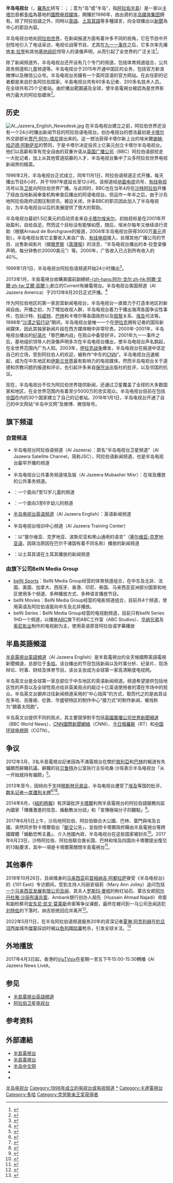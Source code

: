 {{NoteTA
|G1=地名
}}
{{Infobox Network
| network_name = 半岛电视台<br>الجزيرة‎
| network_logo = [[File:Aljazeera.svg|File:Aljazeera.svg]]
| country = {{QAT}}
| network_type = [[卫星电视|卫星电视]]
| available = 全世界
| slogan =
| owner = [[半岛媒体集团|半岛媒体集团]]
| key_people = 哈马德·本·哈利法·<br />阿勒萨尼（董事长）<br />Wadah Khanfar（总管）<br />Ahmed Sheikh（首席编辑）
| launch_date = 1996年
| headquarters = {{QAT}}[[多哈|多哈]]
| website = http://www.aljazeera.net{{ar}}<br />https://www.aljazeera.com{{en}}<br />http://chinese.aljazeera.net{{zh-hans}}<br />http://aljazeera.com.tr{{tr}}<br />http://balkans.aljazeera.com{{language icon|sh|塞尔维亚-克罗地亚语}}
}}
'''半岛电视台'''（{{lang-ar|الجزيرة}}，[[羅馬化|羅馬化]]转写：{{unicode|al-jazīrah}}；{{lang-en|Al Jazeera}}；意为“岛”或“半岛”，指[[阿拉伯半島|阿拉伯半島]]）是一家以[[卡塔尔|卡塔尔]]首都[[多哈|多哈]]為基地的[[跨國公司|國際]][[电视|电视]][[媒体|媒体]]，開播於1996年，由{{link-en|薩尼家族|House of Thani|卡達王室}}出資的[[半岛媒体集团|半岛媒体集团]]拥有。除了阿拉伯語之外，同時以[[英語|英語]]、[[土耳其語|土耳其語]]等多種語言，向全球播出以[[新聞|新聞]]為中心的節目內容。

半岛电视台地处[[阿拉伯世界|阿拉伯世界]]，在新闻报道方面有着许多不同的视角，它在节目中开创性地引入了电话采访，电视论战等节目，尤其在[[九一一事件|九一一事件]]之后，它多次率先播放[[本·拉登|本·拉登]]和其他[[基地组织|基地组织]]领导人的录像声明，从而引起了全世界的广泛关注<ref name="guardianBattleStation">{{cite news|url=http://www.guardian.co.uk/media/2003/feb/07/iraqandthemedia.afghanistan|title=Battle station|date=7 February 2003|accessdate=26 August 2011|author=Whitaker, Brian|location=London|newspaper=The Guardian|archive-url=https://web.archive.org/web/20130520060635/http://www.guardian.co.uk/media/2003/feb/07/iraqandthemedia.afghanistan|archive-date=2013-05-20|dead-url=no}}</ref>。

除了新闻频道外，半岛电视台还开设有几个专门的频道，包括体育频道组合，公共政务频道和儿童频道等。半岛电视台于2015年开通中国区的业务，包括官方新浪微博以及微信公众号。半岛电视台另擁有一个英阿双语的官方网站。在此任职的记者都是来自於各阿拉伯国家。半島电视台共有60多名记者、200多名技术人员。在全球共有25个记者站。由於播出範圍遍及全球，使半島電視台被認為是世界影响力最大的阿拉伯媒体<ref>{{cite news|script-title=en:Sec. of State Hillary Clinton: Al Jazeera is ‘Real News’, U.S. Losing ‘Information War’|url=http://blogs.abcnews.com/politicalpunch/2011/03/sec-of-state-hillary-clinton-al-jazeera-is-real-news-us-losing-information-war.html|newspaper=[[ABC|ABC]]|date=2011-03-02|deadurl=yes|archiveurl=https://web.archive.org/web/20170301152738/http://blogs.abcnews.com/politicalpunch/2011/03/sec-of-state-hillary-clinton-al-jazeera-is-real-news-us-losing-information-war.html|archivedate=2017-03-01|accessdate=2016-09-08}}</ref>。

== 历史 ==
[[File:Al_Jazeera_English_Newsdesk.jpg|thumb]]
在半岛电视台建立之前，阿拉伯世界还没有一个24小时播出新闻节目的阿拉伯语电视台。创办电视台的想法最初是[[卡塔尔|卡塔尔]]外交部部长[[贾巴·阿尔-塔尼|贾巴·阿尔-塔尼]]提出来的。这一想法获得卡塔尔新上台的埃米爾[[哈迈德·本·哈利法·阿勒萨尼|谢赫·哈迈德·阿勒萨尼]]的赞同，于是卡塔尔决定投资上亿美元创立卡塔尔半岛电视台。他们以高薪和享有完全自由的双重许诺从[[英国广播公司|英国广播公司]]（BBC）阿拉伯语部挖走一大批记者，加上从其他管道招募的人才，半岛电视台集中了众多阿拉伯世界电视新闻界的精英。

1996年2月，半岛电视台正式成立，同年11月1日，阿拉伯语频道正式开播，每天播出节目6小时，并于1997年底延长至12小时。该频道经[[地面电视|地面电视]]讯号、[[有线电视|有线电视]]讯号以及[[卫星|卫星]]向阿拉伯世界广播。与此同时，BBC也在当年4月在[[沙特阿拉伯|沙特阿拉伯]]开播了经由当地新闻审查机构审查后播出的阿语电视台。但运作一年半之后，由于沙烏地阿拉伯政府试图压制资讯，被迫关闭，许多BBC的职员因此加入了半岛电视台，为半岛电视台以后的发展提供了很大的帮助。

半岛电视台最初1.5亿美元的启动资金来自[[卡塔尔埃米尔|卡塔尔埃米尔]]，初始目标是在2001年开始盈利，自给自足。然而这个目标没有能够如愿，随后，埃米尔每年又继续进行资助（根据Arnaud de Borchgrave的报道，2004年半岛电视台获得3000万[[美元|美元]]资助）。半岛电视台其它主要收入来自广告、[[有线电视|有线电视]]接入、处理其他广播公司的节目、出售新闻影片（据[[俄罗斯|俄罗斯]]《[[真理报|真理报]]》的消息，“半岛电视台播出的本·拉登录像声明，每分钟售价20000美元”）等。2000年，广告收入已占到所有收入的40%。

1999年1月1日，半岛电视台阿拉伯语频道开始24小时播出<ref>{{cite web|author=|url=http://www.aljazeera.com/archive/2006/11/2008410115625813175.html|title=A decade of growth|publisher=半岛电视台英语频道|access-date=2015-03-07|archive-url=https://web.archive.org/web/20150321050314/http://www.aljazeera.com/archive/2006/11/2008410115625813175.html|archive-date=2015-03-21|dead-url=no}}</ref>。

2013年1月，半島電視台收購美國前副總統[[阿尔·戈尔|-{zh-hans:阿尔·戈尔;zh-hk:阿爾·戈爾;zh-tw:艾爾·高爾;}-]]創立的Current有線電視台。半岛电视台美国频道（Al Jazeera America）于2013年8月20日正式开播。<ref>{{cite web |url=http://www.zaobao.com/news/world/story20130822-243826 |language= |title=半岛电视台美国频道开播 |publisher=联合早报 |date=2013年8月22日 |accessdate= }}{{dead link|date=2017年11月 |bot=InternetArchiveBot |fix-attempted=yes }}</ref>

作为阿拉伯地区的第一家民营新闻电视台，半岛电视台一直致力于打造本地区的新闻自由。开播之初，为了增加收视人群，半岛电视台着力于播出海湾各国争议性事件，包括沙特、[[科威特|科威特]]、[[巴林|巴林]]和卡塔尔等各国政府以及[[叙利亚|叙]][[黎巴嫩|黎]]关系、[[埃及|埃及]]司法等。1998年“[[沙漠之狐行动|沙漠之狐行动]]”期间，半岛电视台是唯一一个在[[伊拉克|伊拉克]]拥有记者的国际新闻媒体，因此其独家新闻片段在西方媒体眼中非常珍贵。2000年-2001年，半岛电视台播出的[[纪录片|纪录片]]「黎巴嫩内战」在观众中备受好评。2001年九一一事件之后，基地组织领导人的录像声明多次在半岛电视台播出，使半岛电视台声名鹊起，在全世界范围内广为人知。2003年，[[伊拉克战争|伊拉克战争]]爆发，半岛电视台在报道中坚定自己的立场，受到阿拉伯人的欢迎，被称作“中东的[[CNN|CNN]]”。半岛电视台迅速崛起，成为在中东地区和[[伊斯兰世界|伊斯兰世界]]最有影响力的电视媒体。然而半岛电视台关于道德和宗教问题的报道和评论，也引起许多来自[[保守派|保守派]]出版社的批评，以及邻国的抗议。

现在，半岛电视台不仅为阿拉伯世界提供新闻，还通过卫星覆盖了全球的大多数国家和地区，在全世界范围内有着至少5000万的忠实观众。半岛电视台目前在包括[[中国|中国]]在内的30个国家建立了自己的记者站。2018年1月1日，半岛电视台开通了自己的中文网站“半岛中文网”及微博、微信账号。

== 旗下频道 ==
=== 自营频道 ===
*半岛电视台阿拉伯语频道（Al Jazeera）：原名“半岛电视台卫星频道”（Al Jazeera Satellite Channel，简称JSC），阿拉伯语新闻频道，也是半岛电视台最早开播的频道
*{{link-en|半岛电视台公共事务频道|Al Jazeera Mubasher}}
*半岛电视台公共事务频道埃及版（Al Jazeera Mubasher Misr）：在埃及播放的公共事务频道。
*{{link-en|半岛电视台儿童频道|JeemTV}}：一个面向7至12岁儿童的频道
*{{link-en|半岛电视台幼儿频道|Baraem}}：一个面向3至6岁幼儿的频道
*[[半岛电视台英语频道|半岛电视台英语频道]]（Al Jazeera English）：英语新闻频道
*{{link-en|半岛电视台阿拉伯语纪录片频道|Al Jazeera Documentary Channel}}
*半岛电视台培训中心频道（Al Jazeera Training Center）
*{{link-en|半岛电视台巴尔干频道|Al Jazeera Balkans}}：以“塞尔维亚、克罗地亚、波斯尼亚和黑山通用的语言”（[[塞尔维亚-克罗地亚语|塞尔维亚-克罗地亚语]]，因政治原因在巴尔干诸国有着不同名称）播放的新闻频道
*{{link-en|半岛电视台土耳其频道|Al Jazeera Türk}}：以土耳其语在土耳其播放的新闻频道

=== 由旗下公司BeIN Media Group ===
*[[beIN_Sports|beIN Sports]]：BeIN Media Group经营的体育频道组合，在中东及北非、法国、美国、加拿大、西班牙、香港、印尼、泰国、马来西亚亚洲部分国家和地区使用多个频道、多种播放方式、多种语言播放节目。
*beIN Movies：BeIN Media Group经营的电影频道组合，目前共4个频道，使用英语及阿拉伯语面向中东及北非播放。
*beIN Series：BeIN Media Group经营的电视剧频道，目前只有beIN Series 1HD一个频道，以播放[[美国广播公司|ABC]]旗下的ABC工作室（ABC Studios）、[[华纳兄弟|华纳兄弟]]及[[索尼影业|索尼影业]]制作的电视剧为主，使用英语原音阿拉伯语字幕播放

== 半島英語頻道 ==
[[半島電視台英語頻道|半島電視台英語頻道]]（Al Jazeera English）是半島電視台的全天候國際英語電視新聞頻道，总部位于[[多哈|多哈]]。该台播出的节目包括新闻以及时事分析、纪录片、现场辩论、时事、财经及体育节目。该台主张成为全球第一家高清晰度电视网。

半岛英文台是全球第一家总部位于中东地区的英语新闻频道。频道希望提供包括地区性的声音以及全球性观点给非英美观点的超过十亿英语使用者的潜在市场中的观众。半岛英文台摒弃过往新闻频道采用的“中心指挥”的方式，取而代之的是由其设在多哈、吉隆坡、伦敦、华盛顿特区的制作中心“接力式”的制作新闻，被戏称为“跟着太阳跑”。

半岛英文台提供不同的观点，其主要競爭對手包括[[英國廣播公司世界新聞頻道|英國廣播公司世界新聞頻道]]（BBC World News）、[[CNN國際新聞網絡|CNN國際新聞網絡]]（CNNI）、[[RT电视台|今日俄羅斯]]（RT）和[[中国环球电视网_(频道)|中国环球电視网]]（CGTN）。

== 争议 ==
2012年3月，3名半島電視台記者因為不滿電視台在關於[[敘利亞|敘利亞]]和[[巴林|巴林]]的報道有失偏頗而辭職抗議。辭職的驻[[贝鲁特|贝鲁特]]办公室执行主任哈桑·沙班表示半岛电视台「从一开始就持有偏颇」<ref>{{Cite news |url=http://world.huanqiu.com/roll/2012-03/2531612.html |title=半岛电视台被指歪曲叙局势 多名记者辞职 |website=環球網 |date=2012-03-16 |access-date=2016-10-15 |archive-url=https://web.archive.org/web/20161018221216/http://world.huanqiu.com/roll/2012-03/2531612.html |archive-date=2016-10-18 |dead-url=no }}</ref>。

2013年至今，因倾向于支持[[穆斯林兄弟会|穆斯林兄弟会]]，半岛电视台遭受了[[埃及|埃及]]等国的批评，[[半島電視台記者被埃及拘留事件|数名记者一度遭到关押]]<ref>{{cite news |title=22 resign from Al-Jazeera Egypt in protest over bias |author=Mohamed Hassan Shaban |url=http://www.aawsat.net/2013/07/article55309195 |newspaper=[[Asharq_Al-Awsat|Asharq Al-Awsat]] |date=2013-07-10 |accessdate=2013-07-11 |archive-url=https://web.archive.org/web/20130712235301/http://www.aawsat.net/2013/07/article55309195 |archive-date=2013-07-12 |dead-url=no }}</ref><ref>{{cite news |script-title=en:‘We aired lies’: Al-Jazeera staff quit over biased Egypt coverage |author=Jessica Chasmar |url=http://www.washingtontimes.com/news/2013/jul/9/we-aired-lies-al-jazeera-staff-quit-over-biased-eg/ |newspaper=[[The_Washington_Times|The Washington Times]] |date=2013-07-09 |accessdate=2013-07-11 |archive-url=https://web.archive.org/web/20130710213343/http://www.washingtontimes.com/news/2013/jul/9/we-aired-lies-al-jazeera-staff-quit-over-biased-eg// |archive-date=2013-07-10 |dead-url=no }}</ref><ref>{{cite news |title=Egypt Is Arena for Influence of Arab Rivals |author=Robert F. Worth |url=http://www.nytimes.com/2013/07/11/world/middleeast/egypt-is-arena-for-influence-of-arab-rivals.html |newspaper=[[The_New_York_Times|The New York Times]] |date=2013-07-10 |accessdate=2013-07-11 |archive-url=https://web.archive.org/web/20130711005453/http://www.nytimes.com//2013//07//11//world//middleeast//egypt-is-arena-for-influence-of-arab-rivals.html |archive-date=2013-07-11 |dead-url=no }}</ref>。

2014年8月，《[[紐約時報|紐約時報]]》有評論批評[[卡塔爾|卡塔爾]]利用半島電視台的阿拉伯語服務向區內國家「傳播激進的信息、煽動教派分歧」和「宣傳極端分子的觀點」<ref>{{Cite web |url=http://cn.nytimes.com/opinion/20140827/c27prosor/dual/ |title=卡塔尔是哈马斯的钱袋子 |work=纽约时报中文网 |date=2014-08-27 |access-date=2016-09-08 |archive-url=https://web.archive.org/web/20160916044120/http://cn.nytimes.com/opinion/20140827/c27prosor/dual/ |archive-date=2016-09-16 |dead-url=no }}</ref>。

2017年6月5日上午，沙烏地阿拉伯、阿拉伯聯合大公國、巴林、葉門與埃及五國，突然同步對卡塔爾發出「[[2017年卡達外交危機|斷交]]公告」，並指控卡塔爾政府藉由半島電視台等跨國媒體「煽動恐怖主義」、介入他國內政，半岛电视台在这些国家被封杀<ref>{{Cite news |url=http://global.udn.com/global_vision/story/8662/2505311 |title=外交封鎖戰：沙烏地、阿聯、巴林、葉門與埃及，對卡達「同步斷交」 |publisher=聯合新聞網 / 轉角國際 |date=2017-06-05 |access-date=2017-06-09 |archive-url=https://web.archive.org/web/20170605093130/https://global.udn.com/global_vision/story/8662/2505311 |archive-date=2017-06-05 |dead-url=no }}</ref>。2017年6月23日，沙特阿拉伯、阿拉伯联合酋长国、巴林和埃及四国向卡塔爾提出復交的13點要求，其中一項是卡塔爾需關閉半島電視台<ref>{{Cite news |url=http://news.xinhuanet.com/world/2017-06/27/c_129641495.htm |title=海湾国家会与卡塔尔“分道扬镳”吗？ |publisher=新華網 |date=2017-06-27 |access-date=2017-06-27 |archive-url=https://web.archive.org/web/20170701040317/http://news.xinhuanet.com/world/2017-06/27/c_129641495.htm |archive-date=2017-07-01 |dead-url=no }}</ref>。
==其他事件==
2018年10月26日，丑闻缠身的[[马来西亚|马来西亚]]前[[马来西亚首相|首相]][[纳吉·阿都拉萨|纳吉·阿都拉萨]]接受《半岛电视台》的《101 East》专访期间，受到主持人玛丽安祖莉（Mary Ann Jolley）追问包括[[一个马来西亚发展有限公司丑闻|一个马来西亚发展有限公司丑闻]]、其夫人[[罗斯玛·曼梳|罗斯玛·曼梳]]的粉红钻石、蒙古女郎[[阿尔丹杜雅·沙丽布谋杀案|阿尔丹杜雅·沙丽布谋杀案]]、Ambank银行创办人胡先（Hussain Ahmad Najadi）命案和副检察司[[安东尼·凯文·莫莱斯|安东尼·凯文·莫莱斯]]命案等争议课题，最终在被问到一马公司丑闻逃犯[[刘特佐|刘特佐]]的下落时，纳吉拒绝回应并离开<ref>{{Cite web|title=“不讲了，我受够了！”纳吉最终愤然离开专访|url=https://www.malaysiakini.com/news/449229|access-date=2022-01-30|date=2018-10-27|work=Malaysiakini|archive-date=2022-01-30|archive-url=https://web.archive.org/web/20220130151643/https://www.malaysiakini.com/news/449229|dead-url=no}}</ref>。

2022年5月11日，在半岛阿拉伯语频道服务20年的资深记者[[夏琳·阿克利赫|夏琳·阿克利赫]]在[[約旦河西岸地區|約旦河西岸]]城市[[杰宁|傑寧]]採訪时被[[以色列國防軍|以色列國防軍]]枪杀，引发全球关注。<ref>{{Cite news|title=Trailblazing Palestinian Journalist Killed in West Bank|url=https://www.nytimes.com/2022/05/11/world/middleeast/shireen-abu-akleh-al-jazeera-dead.html|newspaper=The New York Times|date=2022-05-11|accessdate=2022-05-11|issn=0362-4331|language=en-US|first=Raja|last=Abdulrahim|first2=Ben|last2=Hubbard|archive-date=2022-05-11|archive-url=https://web.archive.org/web/20220511144848/https://www.nytimes.com/2022/05/11/world/middleeast/shireen-abu-akleh-al-jazeera-dead.html/}}</ref>

== 外地播放 ==
2017年4月3日起，香港的[[ViuTVsix|ViuTVsix]]在星期一至五下午15:00-15:30轉播《Al Jazeera News Live》。

== 参见 ==
* [[半島電視台英語頻道|半島電視台英語頻道]]
* [[阿拉伯卫星电视台|阿拉伯卫星电视台]]

== 参考资料 ==
<references/>

== 外部連結 ==
{{commonscat|Al Jazeera}}
* [http://www.aljazeera.net/ 半島電視台]{{Wayback|url=http://www.aljazeera.net/ |date=19981111183500 }}{{ar icon}}
* [http://english.aljazeera.net/ 半島電視台]{{Wayback|url=http://english.aljazeera.net/ |date=20080625021149 }}{{en icon}}
* [http://chinese.aljazeera.net/ 半岛中文网]{{Wayback|url=http://chinese.aljazeera.net/ |date=20180202012329 }}{{zh-hans icon}}
* {{YouTube|user=AlJazeeraEnglish}}{{en icon}}
* {{sinaweibo|aljazeeranetwork|半岛电视台AlJazeera}}

{{國際新聞頻道}}

{{DEFAULTSORT:Al Jazeera}}
[[Category:半岛电视台|]]
[[Category:1996年成立的电视台或电视频道|Category:1996年成立的电视台或电视频道]]
[[Category:阿拉伯媒體|*]]
[[Category:卡達電視台|Category:卡達電視台]]
[[Category:多哈|Category:多哈]]
[[Category:克劳斯亲王奖获得者|Category:克劳斯亲王奖获得者]]